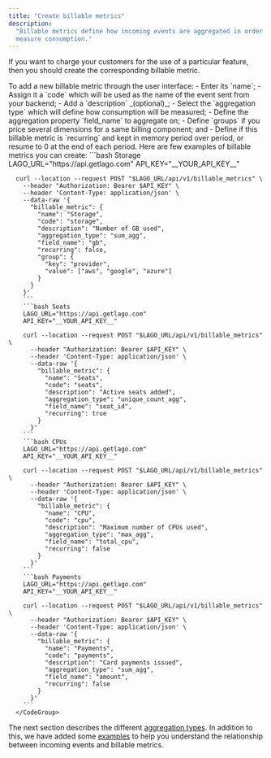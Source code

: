 ```yaml
---
title: "Create billable metrics"
description:
  "Billable metrics define how incoming events are aggregated in order to
  measure consumption."
---
```


If you want to charge your customers for the use of a particular feature, then
you should create the corresponding billable metric.

<Tabs>
  <Tab title="Dashboard">
    To add a new billable metric through the user interface:
    - Enter its `name`;
    - Assign it a `code` which will be used as the name of the event sent from your
      backend;
    - Add a `description` _(optional)_;
    - Select the `aggregation type` which will define how consumption will be
      measured;
    - Define the aggregation property `field_name` to aggregate on;
    - Define `groups` if you price several dimensions for a same billing component; and
    - Define if this billable metric is `recurring` and kept in memory period over period, or resume to 0 at the end of each period.
  </Tab>
  <Tab title="API">
      Here are few examples of billable metrics you can create:
      <CodeGroup>
      ```bash Storage
      LAGO_URL="https://api.getlago.com"
      API_KEY="__YOUR_API_KEY__"

      curl --location --request POST "$LAGO_URL/api/v1/billable_metrics" \
        --header "Authorization: Bearer $API_KEY" \
        --header 'Content-Type: application/json' \
        --data-raw '{
          "billable_metric": {
            "name": "Storage",
            "code": "storage",
            "description": "Number of GB used",
            "aggregation_type": "sum_agg",
            "field_name": "gb",
            "recurring": false,
            "group": {
              "key": "provider",
              "value": ["aws", "google", "azure"]
            }
          }
        }'
        ```
        ```bash Seats
        LAGO_URL="https://api.getlago.com"
        API_KEY="__YOUR_API_KEY__"

        curl --location --request POST "$LAGO_URL/api/v1/billable_metrics" \
          --header "Authorization: Bearer $API_KEY" \
          --header 'Content-Type: application/json' \
          --data-raw '{
            "billable_metric": {
              "name": "Seats",
              "code": "seats",
              "description": "Active seats added",
              "aggregation_type": "unique_count_agg",
              "field_name": "seat_id",
              "recurring": true
            }
          }'
        ```
        ```bash CPUs
        LAGO_URL="https://api.getlago.com"
        API_KEY="__YOUR_API_KEY__"

        curl --location --request POST "$LAGO_URL/api/v1/billable_metrics" \
          --header "Authorization: Bearer $API_KEY" \
          --header 'Content-Type: application/json' \
          --data-raw '{
            "billable_metric": {
              "name": "CPU",
              "code": "cpu",
              "description": "Maximum number of CPUs used",
              "aggregation_type": "max_agg",
              "field_name": "total_cpu",
              "recurring": false
            }
          }'
        ```
        ```bash Payments
        LAGO_URL="https://api.getlago.com"
        API_KEY="__YOUR_API_KEY__"

        curl --location --request POST "$LAGO_URL/api/v1/billable_metrics" \
          --header "Authorization: Bearer $API_KEY" \
          --header 'Content-Type: application/json' \
          --data-raw '{
            "billable_metric": {
              "name": "Payments",
              "code": "payments",
              "description": "Card payments issued",
              "aggregation_type": "sum_agg",
              "field_name": "amount",
              "recurring": false
            }
          }'
        ```
      </CodeGroup>
  </Tab>
</Tabs>

The next section describes the different
[aggregation types](/guide/billable-metrics/aggregation-types). In addition to this, we have added some
[examples](/guide/billable-metrics/aggregation-examples) to help you understand the relationship
between incoming events and billable metrics.
